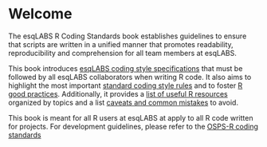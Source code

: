# Welcome {.unnumbered}

The esqLABS R Coding Standards book establishes guidelines to ensure that scripts are written in a unified manner that promotes readability, reproducibility and comprehension for all team members at esqLABS.

This book introduces [esqLABS coding style specifications](style.qmd) that must be followed by all esqLABS collaborators when writing R code. It also aims to highlight the most important [standard coding style rules](tidyverse_style.qmd) and to foster [R good practices](good_practices.qmd). Additionally, it provides a [list of useful R resources](resources.qmd) organized by topics and a list [caveats and common mistakes](caveats.qmd) to avoid.

::: callout-note
This book is meant for all R users at esqLABS at apply to all R code written for projects. For development guidelines, please refer to the [OSPS-R coding standards](https://github.com/Open-Systems-Pharmacology/Suite/blob/develop/CODING_STANDARDS_R.md)
:::
